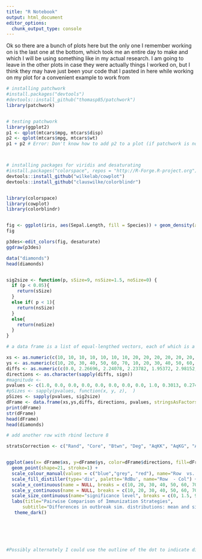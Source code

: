 ```yaml
---
title: "R Notebook"
output: html_document
editor_options: 
  chunk_output_type: console
---
```

Ok so there are a bunch of plots here but the only one I remember working on is the last one at the bottom, which took me an entire day to make and which I will be using something like in my actual research. I am going to leave in the other plots in case they were actually things I worked on, but I think they may have just been your code that I pasted in here while working on my plot for a convenient example to work from



```r
# installing patchwork
#install.packages("devtools")
#devtools::install_github("thomasp85/patchwork")
library(patchwork)


# testing patchwork
library(ggplot2)
p1 <- qplot(mtcars$mpg, mtcars$disp)
p2 <- qplot(mtcars$mpg, mtcars$wt)
p1 + p2 # Error: Don't know how to add p2 to a plot (if patchwork is not installed)



# installing packages for viridis and desaturating
#install.packages("colorspace", repos = "http://R-Forge.R-project.org")
devtools::install_github("wilkelab/cowplot")
devtools::install_github("clauswilke/colorblindr")


library(colorspace)
library(cowplot)
library(colorblindr) 


fig <- ggplot(iris, aes(Sepal.Length, fill = Species)) + geom_density(alpha = 0.7)
fig

p3des<-edit_colors(fig, desaturate)
ggdraw(p3des)

```

```r
data("diamonds")
head(diamonds)


sig2size <- function(p, sSize=9, nsSize=1.5, noSize=0) {
  if (p < 0.05){
    return(sSize)
  }
  else if( p < 1){
    return(nsSize)
  }
  else{
    return(noSize)
  }
}

# a data frame is a list of equal-lengthed vectors, each of which is a column

xs <- as.numeric(c(10, 10, 10, 10, 10, 10, 10, 20, 20, 20, 20, 20, 20, 20, 30, 30, 30, 30, 30, 30, 30, 40, 40, 40, 40, 40, 40, 40, 50, 50, 50, 50, 50, 50, 50, 60, 60, 60, 60, 60, 60, 60, 70, 70, 70, 70, 70, 70, 70))
ys <- as.numeric(c(10, 20, 30, 40, 50, 60, 70, 10, 20, 30, 40, 50, 60, 70, 10, 20, 30, 40, 50, 60, 70, 10, 20, 30, 40, 50, 60, 70, 10, 20, 30, 40, 50, 60, 70, 10, 20, 30, 40, 50, 60, 70, 10, 20, 30, 40, 50, 60, 70))
diffs <- as.numeric(c(0.0, 2.26696, 2.24078, 2.23782, 1.95372, 2.98152, 3.0043, -2.26696, 0.0, -0.02617999999999998, -0.029139999999999833, -0.3132400000000001, 0.7145600000000001, 0.7373400000000001, -2.24078, 0.02617999999999998, 0.0, -0.0029599999999998516, -0.2870600000000001, 0.7407400000000002, 0.7635200000000001, -2.23782, 0.029139999999999833, 0.0029599999999998516, 0.0, -0.28410000000000024, 0.7437, 0.7664799999999999, -1.95372, 0.3132400000000001, 0.2870600000000001, 0.28410000000000024, 0.0, 1.0278000000000003, 1.0505800000000003, -2.98152, -0.7145600000000001, -0.7407400000000002, -0.7437, -1.0278000000000003, 0.0, 0.022779999999999995, -3.0043, -0.7373400000000001, -0.7635200000000001, -0.7664799999999999, -1.0505800000000003, -0.022779999999999995, 0.0))
directions <- as.character(sapply(diffs, sign))
#magnitude <- 
pvalues <- c(1.0, 0.0, 0.0, 0.0, 0.0, 0.0, 0.0, 0.0, 1.0, 0.3013, 0.2742, 0.0, 0.0, 0.0, 0.0, 0.3093, 1.0, 0.4649, 0.0, 0.0, 0.0, 0.0, 0.2869, 0.4785, 1.0, 0.0, 0.0, 0.0, 0.0, 0.0, 0.0, 0.0, 1.0, 0.0, 0.0, 0.0, 0.0, 0.0, 0.0, 0.0, 1.0, 0.0, 0.0, 0.0, 0.0, 0.0, 0.0, 0.0, 1.0) #These p-valeus are approximations from randomization tests with 10,000 permutations. my guess as to to why some are "0" is that their true value is so low that the approximation is 0. But its fine because I am only marking them as significant or not
#pSizes <- sapply(pvalues, function(x, y, z),  )
pSizes <- sapply(pvalues, sig2size)
dFrame <- data.frame(xs,ys,diffs, directions, pvalues, stringsAsFactors=FALSE)
print(dFrame)
str(dFrame)
head(dFrame)
head(diamonds)

# add another row with rbind lecture 8

stratsCorrection <- c("Rand", "Core", "Btwn", "Deg", "AqKK", "AqKG", "AqGG" )


ggplot(aes(x= dFrame$xs, y=dFrame$ys, color=dFrame$directions, fill=dFrame$diffs, size=pSizes, xlab = letters[1:49]), data=dFrame ) +
  geom_point(shape=21, stroke=1) + 
  scale_colour_manual(values = c("blue","grey", "red"), name="Row  vs. Col", labels= c("mean(Col) > mean(Row)", "NA", "mean(Row) > mean(Col)" )) + 
  scale_fill_distiller(type='div', palette='RdBu', name="Row  - Col") +
  scale_x_continuous(name = NULL, breaks = c(10, 20, 30, 40, 50, 60, 70), labels = stratsCorrection) +
  scale_y_continuous(name = NULL, breaks = c(10, 20, 30, 40, 50, 60, 70), labels = stratsCorrection) +
  scale_size_continuous(name="significance level", breaks = c(0, 1.5, 9), labels=c("NA", "p>0.05", "p<0.05"))+
  labs(title="Pairwise Comparison of Immunization Strategies",
      subtitle="Differences in outbreak sim. distributions: mean and significance") +
   theme_dark()






#Possibly alternately I could use the outline of the dot to indicate direction and use fill to indicate magnitude. This might clear up issues with very light blue looking like very light red, which I used the dot outline to make clearer
```



